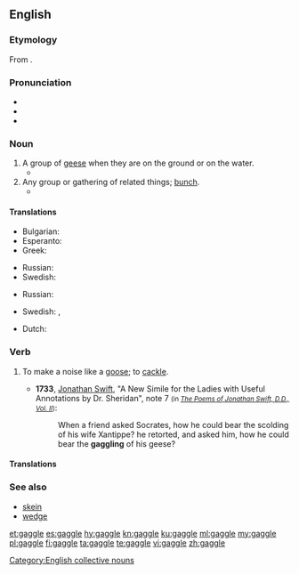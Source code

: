 ==English==
{{was wotd|2012|July|11}}

===Etymology===
From {{etyl|enm|en}} {{m|enm|gagelen||to cackle}}.

===Pronunciation===
* {{IPA|/ˈɡæɡl̩/|lang=en}}
* {{rhymes|æɡəl|lang=en}}
* {{hyphenation|gag|gle|lang=en}}

===Noun===
{{en-noun}}

# A group of [[goose|geese]] when they are on the ground or on the water.
#* {{quote-book|author=Denise A. White|title=The Goose and the Crone|pageurl=http://books.google.ca/books?id=PqdzvYpQ4AoC&pg=PA11|publisher={{w|AuthorHouse}}|year=2011|page=11|isbn=978-1-4520-8633-0|passage=The Canada geese always flew over the 80 acre lake; it was a landmark on their route and a stopping point for many a '''gaggle''', where many hours were spent after feeding in the farmers' fields.}}
# Any group or gathering of related things; [[bunch]].
#* {{quote-journal|author=Vicki Woods|title=Sadness, and a surprise, at the 9/11 Museum|url=http://www.telegraph.co.uk/history/world-war-two/10881331/Sadness-and-a-surprise-at-the-911-Museum.html|work={{w|The Daily Telegraph}}|date=7 June 2014|page=24|passage=There were no signs and no one quite knew how to navigate the museum, including, as it was Fleet Week, '''gaggles''' of boyish sailors all in their summer whites. It looked like a Frank Sinatra movie.}}

====Translations====
{{trans-top|group of geese}}
* Bulgarian: {{t|bg|ято гъски|n|sc=Cyrl}}
* Esperanto: {{t|eo|anseraro}}
* Greek: {{t|el|κοπάδι χήνες|n}}
{{trans-mid}}
* Russian: {{t|ru|ста́до гусе́й|n}}
* Swedish: {{t|sv|gåsflock|c}}
{{trans-bottom}}
{{trans-top|group or related things}}
* Russian: {{t+|ru|толпа́|f}}
{{trans-mid}}
* Swedish: {{t+|sv|skock|c}}, {{t+|sv|svärm|c}}
{{trans-bottom}}
{{checktrans-top}}
* Dutch: {{t+|nl|troep|n}}
{{trans-mid}}
{{trans-bottom}}

===Verb===
{{en-verb|gaggl}}

# To make a noise like a [[goose]]; to [[cackle]].
#: {{rfquotek|Francis Bacon}}
#* '''1733''', [[w:Jonathan Swift|Jonathan Swift]], "A New Simile for the Ladies with Useful Annotations by Dr. Sheridan", note 7 <small>(in [https://www.google.ca/search?q=site%3Awww.online-literature.com+%22gaggling%22+-%22network+forums%22&ie=utf-8&oe=utf-8&aq=t&rls=org.mozilla:en-US:official&client=firefox-a&channel=sb&gfe_rd=cr&ei=KH2_U6vnMOqM8QfX4oC4Aw ''The Poems of Jonathan Swift, D.D., Vol. II''])</small>:
#*: When a friend asked Socrates, how he could bear the scolding of his wife Xantippe? he retorted, and asked him, how he could bear the '''gaggling''' of his geese?

====Translations====
{{trans-see|cackle}}

===See also===
* [[skein]]
* [[wedge]]

[[Category:English collective nouns]]

[[et:gaggle]]
[[es:gaggle]]
[[hy:gaggle]]
[[kn:gaggle]]
[[ku:gaggle]]
[[ml:gaggle]]
[[my:gaggle]]
[[pl:gaggle]]
[[fi:gaggle]]
[[ta:gaggle]]
[[te:gaggle]]
[[vi:gaggle]]
[[zh:gaggle]]